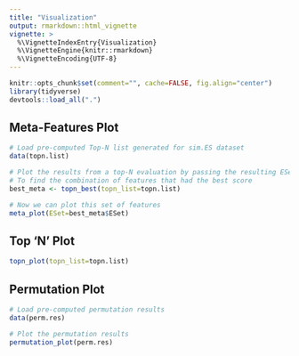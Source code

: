 ```yaml
---
title: "Visualization"
output: rmarkdown::html_vignette
vignette: >
  %\VignetteIndexEntry{Visualization}
  %\VignetteEngine{knitr::rmarkdown}
  %\VignetteEncoding{UTF-8}
---
```


```r
knitr::opts_chunk$set(comment="", cache=FALSE, fig.align="center")
library(tidyverse)
devtools::load_all(".")
```

## Meta-Features Plot

```r

# Load pre-computed Top-N list generated for sim.ES dataset
data(topn.list)

# Plot the results from a top-N evaluation by passing the resulting ESet from a specific run
# To find the combination of features that had the best score
best_meta <- topn_best(topn_list=topn.list) 

# Now we can plot this set of features
meta_plot(ESet=best_meta$ESet)

```

## Top 'N' Plot
```r

topn_plot(topn_list=topn.list)

```

## Permutation Plot
```r

# Load pre-computed permutation results
data(perm.res)

# Plot the permutation results
permutation_plot(perm.res)

```



